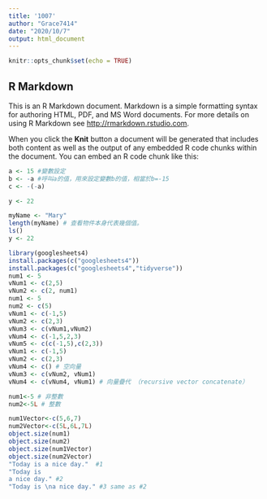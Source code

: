 ---
title: '1007'
author: "Grace7414"
date: "2020/10/7"
output: html_document
---

```{r setup, include=FALSE}
knitr::opts_chunk$set(echo = TRUE)
```

## R Markdown

This is an R Markdown document. Markdown is a simple formatting syntax for authoring HTML, PDF, and MS Word documents. For more details on using R Markdown see <http://rmarkdown.rstudio.com>.

When you click the **Knit** button a document will be generated that includes both content as well as the output of any embedded R code chunks within the document. You can embed an R code chunk like this:

```{r}
a <- 15 #變數設定
b <- -a #呼叫a的值，用來設定變數b的值，相當於b=-15
c <- -(-a)

y <- 22

```

```{r}
myName <- "Mary"
length(myName) # 查看物件本身代表幾個值。
ls()
y <- 22

```
```{r}
library(googlesheets4)
install.packages(c("googlesheets4"))
install.packages(c("googlesheets4","tidyverse"))
num1 <- 5
vNum1 <- c(2,5)
vNum2 <- c(2, num1)
num1 <- 5
num2 <- c(5)
vNum1 <- c(-1,5)
vNum2 <- c(2,3)
vNum3 <- c(vNum1,vNum2)
vNum4 <- c(-1,5,2,3)
vNum5 <- c(c(-1,5),c(2,3))
vNum1 <- c(-1,5)
vNum2 <- c(2,3)
vNum4 <- c() # 空向量
vNum3 <- c(vNum2, vNum1)
vNum4 <- c(vNum4, vNum1) # 向量疊代 （recursive vector concatenate）
```

```{r}
num1<-5 # 非整數
num2<-5L # 整數

num1Vector<-c(5,6,7)
num2Vector<-c(5L,6L,7L)
object.size(num1)
object.size(num2)
object.size(num1Vector)
object.size(num2Vector)
"Today is a nice day."  #1
"Today is 
a nice day." #2
"Today is \na nice day." #3 same as #2

```
